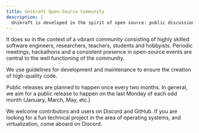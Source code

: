 ```yaml
---
title: Unikraft Open-Source Community
description: |
  Unikraft is developed in the spirit of open source: public discussions on Discord, open source licensing model using BSD-3-Clause, public development and management on GitHub.
---
```


It does so in the context of a vibrant community consisting of highly skilled software engineers, researchers, teachers, students and hobbyists.
Periodic meetings, hackathons and a consistent presence in open-source events are central to the well functioning of the community.

We use guidelines for development and maintenance to ensure the creation of high-quality code.

Public releases are planned to happen once every two months.
In general, we aim for a public release to happen on the last Monday of each odd month (January, March, May, etc.)

We welcome contributors and users on Discord and GitHub.
If you are looking for a fun technical project in the area of operating systems, and virtualization, come aboard on Discord.
